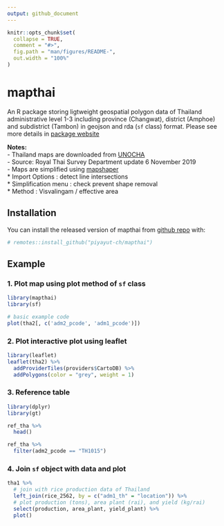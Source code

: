 ```yaml
---
output: github_document
---
```


```r
knitr::opts_chunk$set(
  collapse = TRUE,
  comment = "#>",
  fig.path = "man/figures/README-",
  out.width = "100%"
)
```

# mapthai
An R package storing ligtweight geospatial polygon data of Thailand administrative level 1-3 including province (Changwat), district (Amphoe) and subdistrict (Tambon) in geojson and rda (`sf` class) format. Please see more details in [package website](https://piyayut-ch.github.io/mapthai/)

**Notes:**  
- Thailand maps are downloaded from [UNOCHA](https://data.humdata.org/dataset/thailand-administrative-boundaries)  
- Source: Royal Thai Survey Department update 6 November 2019   
- Maps are simplified using [mapshaper](https://mapshaper.org)  
  * Import Options : detect line intersections  
  * Simplification menu : check prevent shape removal  
  * Method : Visvalingam / effective area  

## Installation

You can install the released version of mapthai from [github repo](https://github.com/piyayut-ch/mapthai) with:

``` r
# remotes::install_github("piyayut-ch/mapthai")
```

## Example

### 1. Plot map using plot method of `sf` class
```r
library(mapthai)
library(sf)

# basic example code
plot(tha2[, c('adm2_pcode', 'adm1_pcode')]) 
```

### 2. Plot interactive plot using leaflet
```r
library(leaflet)
leaflet(tha2) %>%
  addProviderTiles(providers$CartoDB) %>%
  addPolygons(color = "grey", weight = 1)
```

### 3. Reference table
```r
library(dplyr)
library(gt)

ref_tha %>%
  head()
```

```r
ref_tha %>% 
  filter(adm2_pcode == "TH1015")
```

### 4. Join `sf` object with data and plot
```r
tha1 %>%
  # join with rice production data of Thailand
  left_join(rice_2562, by = c("adm1_th" = "location")) %>%
  # plot production (tons), area plant (rai), and yield (kg/rai)
  select(production, area_plant, yield_plant) %>%
  plot()
```
